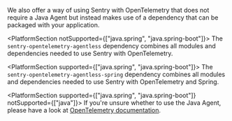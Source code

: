 We also offer a way of using Sentry with OpenTelemetry that does not require a Java Agent but instead makes use of a dependency that can be packaged with your application.

<PlatformSection notSupported={["java.spring", "java.spring-boot"]}>
The `sentry-opentelemetry-agentless` dependency combines all modules and dependencies needed to use Sentry with OpenTelemetry.
</PlatformSection>

<PlatformSection supported={["java.spring", "java.spring-boot"]}>
The `sentry-opentelemetry-agentless-spring` dependency combines all modules and dependencies needed to use Sentry with OpenTelemetry and Spring.
</PlatformSection>

<PlatformSection supported={["java.spring", "java.spring-boot"]} notSupported={["java"]}>
If you're unsure whether to use the Java Agent, please have a look at [OpenTelemetry documentation](https://opentelemetry.io/docs/zero-code/java/spring-boot-starter/).
</PlatformSection>
